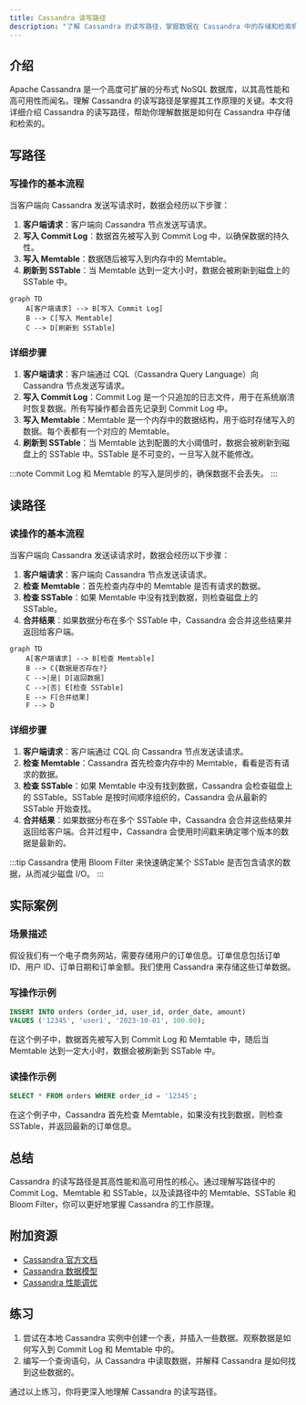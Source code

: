 ```yaml
---
title: Cassandra 读写路径
description: "了解 Cassandra 的读写路径，掌握数据在 Cassandra 中的存储和检索机制。"
---
```


## 介绍

Apache Cassandra 是一个高度可扩展的分布式 NoSQL 数据库，以其高性能和高可用性而闻名。理解 Cassandra 的读写路径是掌握其工作原理的关键。本文将详细介绍 Cassandra 的读写路径，帮助你理解数据是如何在 Cassandra 中存储和检索的。

## 写路径

### 写操作的基本流程

当客户端向 Cassandra 发送写请求时，数据会经历以下步骤：

1. **客户端请求**：客户端向 Cassandra 节点发送写请求。
2. **写入 Commit Log**：数据首先被写入到 Commit Log 中，以确保数据的持久性。
3. **写入 Memtable**：数据随后被写入到内存中的 Memtable。
4. **刷新到 SSTable**：当 Memtable 达到一定大小时，数据会被刷新到磁盘上的 SSTable 中。

```mermaid
graph TD
    A[客户端请求] --> B[写入 Commit Log]
    B --> C[写入 Memtable]
    C --> D[刷新到 SSTable]
```

### 详细步骤

1. **客户端请求**：客户端通过 CQL（Cassandra Query Language）向 Cassandra 节点发送写请求。
2. **写入 Commit Log**：Commit Log 是一个只追加的日志文件，用于在系统崩溃时恢复数据。所有写操作都会首先记录到 Commit Log 中。
3. **写入 Memtable**：Memtable 是一个内存中的数据结构，用于临时存储写入的数据。每个表都有一个对应的 Memtable。
4. **刷新到 SSTable**：当 Memtable 达到配置的大小阈值时，数据会被刷新到磁盘上的 SSTable 中。SSTable 是不可变的，一旦写入就不能修改。

:::note
Commit Log 和 Memtable 的写入是同步的，确保数据不会丢失。
:::

## 读路径

### 读操作的基本流程

当客户端向 Cassandra 发送读请求时，数据会经历以下步骤：

1. **客户端请求**：客户端向 Cassandra 节点发送读请求。
2. **检查 Memtable**：首先检查内存中的 Memtable 是否有请求的数据。
3. **检查 SSTable**：如果 Memtable 中没有找到数据，则检查磁盘上的 SSTable。
4. **合并结果**：如果数据分布在多个 SSTable 中，Cassandra 会合并这些结果并返回给客户端。

```mermaid
graph TD
    A[客户端请求] --> B[检查 Memtable]
    B --> C{数据是否存在?}
    C -->|是| D[返回数据]
    C -->|否| E[检查 SSTable]
    E --> F[合并结果]
    F --> D
```

### 详细步骤

1. **客户端请求**：客户端通过 CQL 向 Cassandra 节点发送读请求。
2. **检查 Memtable**：Cassandra 首先检查内存中的 Memtable，看看是否有请求的数据。
3. **检查 SSTable**：如果 Memtable 中没有找到数据，Cassandra 会检查磁盘上的 SSTable。SSTable 是按时间顺序组织的，Cassandra 会从最新的 SSTable 开始查找。
4. **合并结果**：如果数据分布在多个 SSTable 中，Cassandra 会合并这些结果并返回给客户端。合并过程中，Cassandra 会使用时间戳来确定哪个版本的数据是最新的。

:::tip
Cassandra 使用 Bloom Filter 来快速确定某个 SSTable 是否包含请求的数据，从而减少磁盘 I/O。
:::

## 实际案例

### 场景描述

假设我们有一个电子商务网站，需要存储用户的订单信息。订单信息包括订单 ID、用户 ID、订单日期和订单金额。我们使用 Cassandra 来存储这些订单数据。

### 写操作示例

```sql
INSERT INTO orders (order_id, user_id, order_date, amount) 
VALUES ('12345', 'user1', '2023-10-01', 100.00);
```

在这个例子中，数据首先被写入到 Commit Log 和 Memtable 中，随后当 Memtable 达到一定大小时，数据会被刷新到 SSTable 中。

### 读操作示例

```sql
SELECT * FROM orders WHERE order_id = '12345';
```

在这个例子中，Cassandra 首先检查 Memtable，如果没有找到数据，则检查 SSTable，并返回最新的订单信息。

## 总结

Cassandra 的读写路径是其高性能和高可用性的核心。通过理解写路径中的 Commit Log、Memtable 和 SSTable，以及读路径中的 Memtable、SSTable 和 Bloom Filter，你可以更好地掌握 Cassandra 的工作原理。

## 附加资源

- [Cassandra 官方文档](https://cassandra.apache.org/doc/latest/)
- [Cassandra 数据模型](https://cassandra.apache.org/doc/latest/cassandra/data_modeling/index.html)
- [Cassandra 性能调优](https://cassandra.apache.org/doc/latest/cassandra/operating/performance_tuning.html)

## 练习

1. 尝试在本地 Cassandra 实例中创建一个表，并插入一些数据。观察数据是如何写入到 Commit Log 和 Memtable 中的。
2. 编写一个查询语句，从 Cassandra 中读取数据，并解释 Cassandra 是如何找到这些数据的。

通过以上练习，你将更深入地理解 Cassandra 的读写路径。